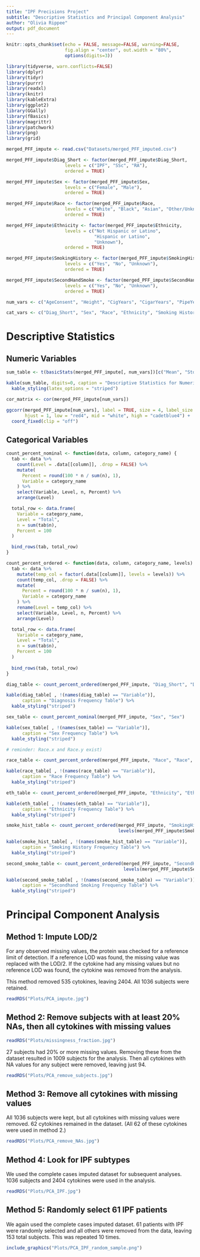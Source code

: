 ---
title: "IPF Precisions Project"
subtitle: "Descriptive Statistics and Principal Component Analysis"
author: "Olivia Rippee"
output: pdf_document
---

```{r setup, include=FALSE}
knitr::opts_chunk$set(echo = FALSE, message=FALSE, warning=FALSE, 
                      fig.align = "center", out.width = "80%",
                      options(digits=3))

library(tidyverse, warn.conflicts=FALSE)
library(dplyr)
library(tidyr)
library(purrr)
library(readxl)
library(knitr)
library(kableExtra)
library(ggplot2)
library(GGally)
library(fBasics)
library(magrittr)
library(patchwork)
library(png)
library(grid)
```


```{r data}

merged_PFF_impute <- read.csv("Datasets/merged_PFF_imputed.csv")

merged_PFF_impute$Diag_Short <- factor(merged_PFF_impute$Diag_Short,
                      levels = c("IPF", "SSc", "RA"),
                      ordered = TRUE)

merged_PFF_impute$Sex <- factor(merged_PFF_impute$Sex,
                      levels = c("Female", "Male"),
                      ordered = TRUE)

merged_PFF_impute$Race <- factor(merged_PFF_impute$Race,
                      levels = c("White", "Black", "Asian", "Other/Unknown"),
                      ordered = TRUE)

merged_PFF_impute$Ethnicity <- factor(merged_PFF_impute$Ethnicity,
                      levels = c("Not Hispanic or Latino",
                                 "Hispanic or Latino",
                                 "Unknown"),
                      ordered = TRUE)

merged_PFF_impute$SmokingHistory <- factor(merged_PFF_impute$SmokingHistory,
                      levels = c("Yes", "No", "Unknown"),
                      ordered = TRUE)

merged_PFF_impute$SecondHandSmoke <- factor(merged_PFF_impute$SecondHandSmoke,
                      levels = c("Yes", "No", "Unknown"),
                      ordered = TRUE)

num_vars <- c("AgeConsent", "Height", "CigYears", "CigarYears", "PipeYears", "MarijYears")

cat_vars <- c("Diag_Short", "Sex", "Race", "Ethnicity", "Smoking History", "SecondHandSmoke")

```




# Descriptive Statistics

## Numeric Variables

```{r desc stats numeric}

sum_table <- t(basicStats(merged_PFF_impute[, num_vars])[c("Mean", "Stdev", "Minimum", "Maximum"),])

kable(sum_table, digits=0, caption = "Descriptive Statistics for Numerical Variables") %>%
  kable_styling(latex_options = "striped")

```


```{r correlation, fig.height=3}

cor_matrix <- cor(merged_PFF_impute[num_vars])

ggcorr(merged_PFF_impute[num_vars], label = TRUE, size = 4, label_size = 3.5, legend.size = 10, 
       hjust = 1, low = "red4", mid = "white", high = "cadetblue4") +
  coord_fixed(clip = "off")

```

\pagebreak



## Categorical Variables

```{r cat counts function}
count_percent_nominal <- function(data, column, category_name) {
  tab <- data %>%
    count(Level = .data[[column]], .drop = FALSE) %>%
    mutate(
      Percent = round(100 * n / sum(n), 1),
      Variable = category_name
    ) %>%
    select(Variable, Level, n, Percent) %>%
    arrange(Level)

  total_row <- data.frame(
    Variable = category_name,
    Level = "Total",
    n = sum(tab$n),
    Percent = 100
  )

  bind_rows(tab, total_row)
}

count_percent_ordered <- function(data, column, category_name, levels) {
  tab <- data %>%
    mutate(temp_col = factor(.data[[column]], levels = levels)) %>%
    count(temp_col, .drop = FALSE) %>%
    mutate(
      Percent = round(100 * n / sum(n), 1),
      Variable = category_name
    ) %>%
    rename(Level = temp_col) %>%
    select(Variable, Level, n, Percent) %>%
    arrange(Level)

  total_row <- data.frame(
    Variable = category_name,
    Level = "Total",
    n = sum(tab$n),
    Percent = 100
  )
  
  bind_rows(tab, total_row)
}
```


```{r desc stats diag}

diag_table <- count_percent_ordered(merged_PFF_impute, "Diag_Short", "Diag_Short", levels(merged_PFF_impute$Diag_Short))

kable(diag_table[ , !(names(diag_table) == "Variable")],
      caption = "Diagnosis Frequency Table") %>% 
  kable_styling("striped")
```


```{r desc stats sex}

sex_table <- count_percent_nominal(merged_PFF_impute, "Sex", "Sex")

kable(sex_table[ , !(names(sex_table) == "Variable")],
      caption = "Sex Frequency Table") %>% 
  kable_styling("striped")
```


```{r desc stats race}

# reminder: Race.x and Race.y exist)

race_table <- count_percent_ordered(merged_PFF_impute, "Race", "Race", levels(merged_PFF_impute$Race))

kable(race_table[ , !(names(race_table) == "Variable")],
      caption = "Race Frequency Table") %>% 
  kable_styling("striped")
```


```{r desc stats eth}

eth_table <- count_percent_ordered(merged_PFF_impute, "Ethnicity", "Ethnicity", levels(merged_PFF_impute$Ethnicity))

kable(eth_table[ , !(names(eth_table) == "Variable")],
      caption = "Ethnicity Frequency Table") %>% 
  kable_styling("striped")
```


```{r desc stats smoke hist}

smoke_hist_table <- count_percent_ordered(merged_PFF_impute, "SmokingHistory", "SmokingHistory",
                                          levels(merged_PFF_impute$SmokingHistory))

kable(smoke_hist_table[ , !(names(smoke_hist_table) == "Variable")],
      caption = "Smoking History Frequency Table") %>% 
  kable_styling("striped")
```

\pagebreak

```{r desc stats second smoke}

second_smoke_table <- count_percent_ordered(merged_PFF_impute, "SecondHandSmoke", "SecondHandSmoke",
                                            levels(merged_PFF_impute$SecondHandSmoke))

kable(second_smoke_table[ , !(names(second_smoke_table) == "Variable")],
      caption = "Secondhand Smoking Frequency Table") %>% 
  kable_styling("striped")

```




# Principal Component Analysis

## Method 1: Impute LOD/2

For any observed missing values, the protein was checked for a reference limit of detection. If a reference LOD was found, the missing value was replaced with the LOD/2. If the cytokine had any missing values but no reference LOD was found, the cytokine was removed from the analysis.

This method removed 535 cytokines, leaving 2404. All 1036 subjects were retained.

```{r PCA}

readRDS("Plots/PCA_impute.jpg")

```




## Method 2: Remove subjects with at least 20% NAs, then all cytokines with missing values

```{r missingness fraction}

readRDS("Plots/missingness_fraction.jpg")

```

27 subjects had 20% or more missing values. Removing these from the dataset resulted in 1009 subjects for the analysis. Then all cytokines with NA values for any subject were removed, leaving just 94.

```{r PCA removed subjects}

readRDS("Plots/PCA_remove_subjects.jpg")

```




## Method 3: Remove all cytokines with missing values

All 1036 subjects were kept, but all cytokines with missing values were removed. 62 cytokines remained in the dataset. (All 62 of these cytokines were used in method 2.)

```{r PCA removed NAs}

readRDS("Plots/PCA_remove_NAs.jpg")

```


\pagebreak

## Method 4: Look for IPF subtypes

We used the complete cases imputed dataset for subsequent analyses. 1036 subjects and 2404 cytokines were used in the analysis.

```{r PCA IPF subtypes}

readRDS("Plots/PCA_IPF.jpg")

```


## Method 5: Randomly select 61 IPF patients

We again used the complete cases imputed dataset. 61 patients with IPF were randomly selected and all others were removed from the data, leaving 153 total subjects. This was repeated 10 times.

```{r PCA IPF random sample}

include_graphics("Plots/PCA_IPF_random_sample.png")

```

